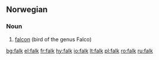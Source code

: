 ==Norwegian==

===Noun===
{{infl|no|noun|g=m}}

# [[falcon]] (bird of the genus Falco)

{{tbot entry|Norwegian|falcon|2007|November}}

[[bg:falk]]
[[el:falk]]
[[fr:falk]]
[[hy:falk]]
[[io:falk]]
[[lt:falk]]
[[pl:falk]]
[[ro:falk]]
[[ru:falk]]